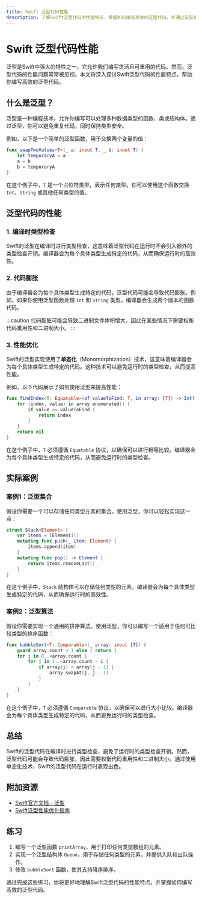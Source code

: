 ```yaml
---
title: Swift 泛型代码性能
description: 了解Swift泛型代码的性能特点，掌握如何编写高效的泛型代码，并通过实际案例展示泛型在真实场景中的应用。
---
```


# Swift 泛型代码性能

泛型是Swift中强大的特性之一，它允许我们编写灵活且可重用的代码。然而，泛型代码的性能问题常常被忽视。本文将深入探讨Swift泛型代码的性能特点，帮助你编写高效的泛型代码。

## 什么是泛型？

泛型是一种编程技术，允许你编写可以处理多种数据类型的函数、类或结构体。通过泛型，你可以避免重复代码，同时保持类型安全。

例如，以下是一个简单的泛型函数，用于交换两个变量的值：

```swift
func swapTwoValues<T>(_ a: inout T, _ b: inout T) {
    let temporaryA = a
    a = b
    b = temporaryA
}
```

在这个例子中，`T` 是一个占位符类型，表示任何类型。你可以使用这个函数交换 `Int`、`String` 或其他任何类型的值。

## 泛型代码的性能

### 1. 编译时类型检查

Swift的泛型在编译时进行类型检查，这意味着泛型代码在运行时不会引入额外的类型检查开销。编译器会为每个具体类型生成特定的代码，从而确保运行时的高效性。

### 2. 代码膨胀

由于编译器会为每个具体类型生成特定的代码，泛型代码可能会导致代码膨胀。例如，如果你使用泛型函数处理 `Int` 和 `String` 类型，编译器会生成两个版本的函数代码。

:::caution
代码膨胀可能会导致二进制文件体积增大，因此在某些情况下需要权衡代码重用性和二进制大小。
:::

### 3. 性能优化

Swift的泛型实现使用了**单态化**（Monomorphization）技术，这意味着编译器会为每个具体类型生成特定的代码。这种技术可以避免运行时的类型检查，从而提高性能。

例如，以下代码展示了如何使用泛型来提高性能：

```swift
func findIndex<T: Equatable>(of valueToFind: T, in array: [T]) -> Int? {
    for (index, value) in array.enumerated() {
        if value == valueToFind {
            return index
        }
    }
    return nil
}
```

在这个例子中，`T` 必须遵循 `Equatable` 协议，以确保可以进行相等比较。编译器会为每个具体类型生成特定的代码，从而避免运行时的类型检查。

## 实际案例

### 案例1：泛型集合

假设你需要一个可以存储任何类型元素的集合。使用泛型，你可以轻松实现这一点：

```swift
struct Stack<Element> {
    var items = [Element]()
    mutating func push(_ item: Element) {
        items.append(item)
    }
    mutating func pop() -> Element {
        return items.removeLast()
    }
}
```

在这个例子中，`Stack` 结构体可以存储任何类型的元素。编译器会为每个具体类型生成特定的代码，从而确保运行时的高效性。

### 案例2：泛型算法

假设你需要实现一个通用的排序算法。使用泛型，你可以编写一个适用于任何可比较类型的排序函数：

```swift
func bubbleSort<T: Comparable>(_ array: inout [T]) {
    guard array.count > 1 else { return }
    for i in 0..<array.count {
        for j in 1..<array.count - i {
            if array[j] < array[j - 1] {
                array.swapAt(j, j - 1)
            }
        }
    }
}
```

在这个例子中，`T` 必须遵循 `Comparable` 协议，以确保可以进行大小比较。编译器会为每个具体类型生成特定的代码，从而避免运行时的类型检查。

## 总结

Swift的泛型代码在编译时进行类型检查，避免了运行时的类型检查开销。然而，泛型代码可能会导致代码膨胀，因此需要权衡代码重用性和二进制大小。通过使用单态化技术，Swift的泛型代码在运行时表现出色。

## 附加资源

- [Swift官方文档 - 泛型](https://docs.swift.org/swift-book/LanguageGuide/Generics.html)
- [Swift泛型性能优化指南](https://developer.apple.com/swift/blog/?id=37)

## 练习

1. 编写一个泛型函数 `printArray`，用于打印任何类型数组的元素。
2. 实现一个泛型结构体 `Queue`，用于存储任何类型的元素，并提供入队和出队操作。
3. 修改 `bubbleSort` 函数，使其支持降序排序。

通过完成这些练习，你将更好地理解Swift泛型代码的性能特点，并掌握如何编写高效的泛型代码。